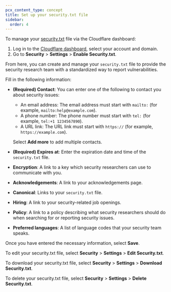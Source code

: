 ```yaml
---
pcx_content_type: concept
title: Set up your security.txt file
sidebar:
  order: 4
---
```


To manage your [security.txt](https://en.wikipedia.org/wiki/Security.txt) file via the Cloudflare dashboard:

1. Log in to the [Cloudflare dashboard](https://dash.cloudflare.com/), select your account and domain.
2. Go to **Security** > **Settings** > **Enable Security.txt**.

From here, you can create and manage your `security.txt` file to provide the security research team with a standardized way to report vulnerabilities.

Fill in the following information:

- **(Required) Contact**: You can enter one of the following to contact you about security issues:
  - An email address: The email address must start with `mailto:` (for example, `mailto:help@example.com`).
  - A phone number: The phone number must start with `tel:` (for example, `tel:+1 1234567890`).
  - A URL link: The URL link must start with `https://` (for example, `https://example.com`).

  Select **Add more** to add multiple contacts.
- **(Required) Expires at**: Enter the expiration date and time of the `security.txt` file.
- **Encryption**: A link to a key which security researchers can use to communicate with you.
- **Acknowledgements**: A link to your acknowledgements page.
- **Canonical**: Links to your `security.txt` file.
- **Hiring**: A link to your security-related job openings.
- **Policy**: A link to a policy describing what security researchers should do when searching for or reporting security issues.
- **Preferred languages**: A list of language codes that your security team speaks.

Once you have entered the necessary information, select **Save**.

To edit your security.txt file, select **Security** > **Settings** > **Edit Security.txt**.

To download your security.txt file, select **Security** > **Settings** > **Download Security.txt**.

To delete your security.txt file, select **Security** > **Settings** > **Delete Security.txt**.
